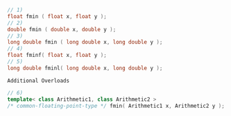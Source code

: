 ```cpp
// 1)
float fmin ( float x, float y );
// 2)
double fmin ( double x, double y );
// 3)
long double fmin ( long double x, long double y );
// 4)
float fminf( float x, float y );
// 5)
long double fminl( long double x, long double y );
```

`Additional Overloads`

```cpp
// 6)
template< class Arithmetic1, class Arithmetic2 >
/* common-floating-point-type */ fmin( Arithmetic1 x, Arithmetic2 y );
```